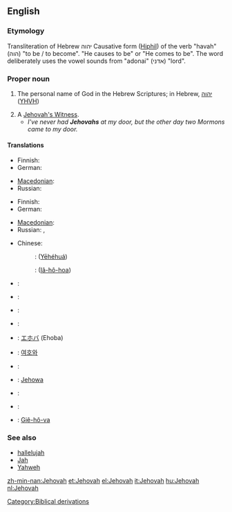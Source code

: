 ==English==

===Etymology===
Transliteration of Hebrew יהוה Causative form ([[Hiphil]]) of the verb "havah" (הוה) "to be / to become". "He causes to be" or "He comes to be".  The word deliberately uses the vowel sounds from "adonai" (אדני) "lord".

===Proper noun===
{{en-proper noun}}

# {{religion}} The personal name of God in the Hebrew Scriptures; in Hebrew, [[יהוה]] ([[YHVH]])
# A [[Jehovah's Witness]].
#* ''I've never had '''Jehovahs''' at my door, but the other day two Mormons came to my door.''

====Translations====
{{trans-top|name of God}}
* Finnish: {{t-|fi|Jehova}}
* German: {{t+|de|Jehova}}
{{trans-mid}}
* [[Macedonian]]: {{t|mk|Јехова|m|tr=Jehóva|sc=Cyrl}}
* Russian: {{t|ru|Иегова|m|tr=Ijegóva|sc=Cyrl}}
{{trans-bottom}}

{{trans-top|Jehova's Witness}}
* Finnish: {{t+|fi|Jehovan todistaja}}
* German: {{t+|de|Jehovas Zeugen}}
{{trans-mid}}
* [[Macedonian]]: {{t|mk|Јеховин сведок|m|tr=Jéhovin svédok|sc=Cyrl}}
* Russian: {{t|ru|свидетель Иеговы|m|tr=svid'ét'el' Ijegóvy|sc=Cyrl}}, {{t|ru|иеговист|m|tr=ijegovíst|sc=Cyrl}}
{{trans-bottom}}

{{checktrans-top}}
* Chinese:
*: {{ttbc|Mandarin}}: {{zh-ts|耶和華|耶和华}} ([[Yēhéhuá]])
*: {{ttbc|Min Nan}}: {{zh-ts|耶和華|耶和华}} ([[Iâ-hô-hoa]])
* {{ttbc|French}}: {{t+|fr|Jéhovah}}
* {{ttbc|Hebrew}}: {{t+|he|יהוה|sc=Hebr}}
* {{ttbc|Italian}}: {{t+|it|Geova}}
* {{ttbc|Greek}}: {{t+|el|Ιεχωβά|sc=Grek}}
{{checktrans-mid}}
* {{ttbc|Japanese}}: [[エホバ]] (Ehoba)
* {{ttbc|Korean}}: [[여호와]]
* {{ttbc|Latin}}: {{t-|la|Iehova}}
* {{ttbc|Polish}}: [[Jehowa]] {{m}}
* {{ttbc|Slovak}}: {{t-|sk|Jehova|m}}
* {{ttbc|Spanish}}: {{t+|es|Jehová|m}}
* {{ttbc|Vietnamese}}: [[Giê-hô-va]]
{{checktrans-bottom}}

===See also===
* [[hallelujah]]
* [[Jah]]
* [[Yahweh]]

[[Category:Biblical derivations]]

[[zh-min-nan:Jehovah]]
[[et:Jehovah]]
[[el:Jehovah]]
[[it:Jehovah]]
[[hu:Jehovah]]
[[nl:Jehovah]]